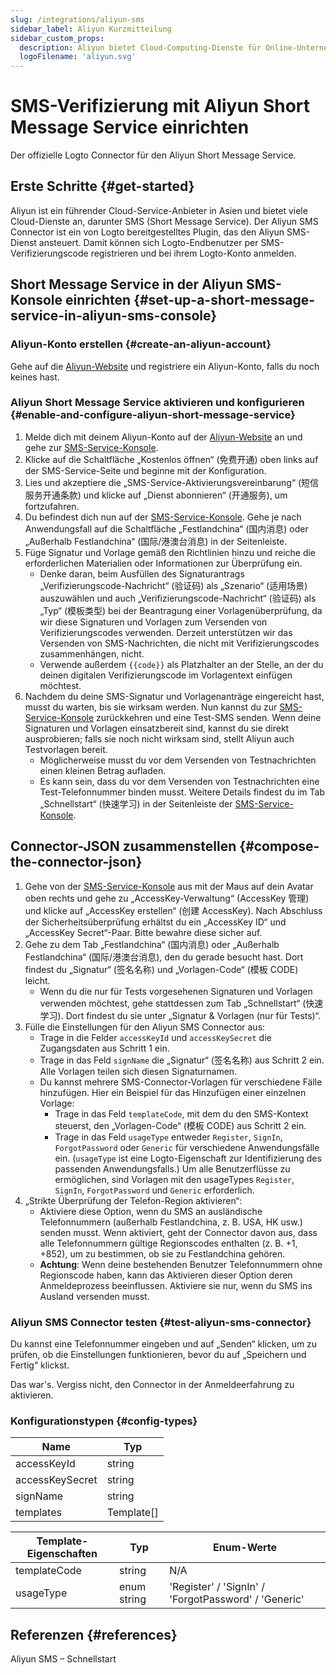```yaml
---
slug: /integrations/aliyun-sms
sidebar_label: Aliyun Kurzmitteilung
sidebar_custom_props:
  description: Aliyun bietet Cloud-Computing-Dienste für Online-Unternehmen an.
  logoFilename: 'aliyun.svg'
---
```



# SMS-Verifizierung mit Aliyun Short Message Service einrichten

Der offizielle Logto Connector für den Aliyun Short Message Service.

<GuideTip />

## Erste Schritte \{#get-started}

Aliyun ist ein führender Cloud-Service-Anbieter in Asien und bietet viele Cloud-Dienste an, darunter SMS (Short Message Service). Der Aliyun SMS Connector ist ein von Logto bereitgestelltes Plugin, das den Aliyun SMS-Dienst ansteuert. Damit können sich Logto-Endbenutzer per SMS-Verifizierungscode registrieren und bei ihrem Logto-Konto anmelden.

## Short Message Service in der Aliyun SMS-Konsole einrichten \{#set-up-a-short-message-service-in-aliyun-sms-console}

### Aliyun-Konto erstellen \{#create-an-aliyun-account}

Gehe auf die [Aliyun-Website](https://cn.aliyun.com/) und registriere ein Aliyun-Konto, falls du noch keines hast.

### Aliyun Short Message Service aktivieren und konfigurieren \{#enable-and-configure-aliyun-short-message-service}

1. Melde dich mit deinem Aliyun-Konto auf der [Aliyun-Website](https://cn.aliyun.com/) an und gehe zur [SMS-Service-Konsole](https://www.aliyun.com/product/sms).
2. Klicke auf die Schaltfläche „Kostenlos öffnen“ (免费开通) oben links auf der SMS-Service-Seite und beginne mit der Konfiguration.
3. Lies und akzeptiere die „SMS-Service-Aktivierungsvereinbarung“ (短信服务开通条款) und klicke auf „Dienst abonnieren“ (开通服务), um fortzufahren.
4. Du befindest dich nun auf der [SMS-Service-Konsole](https://dysms.console.aliyun.com/overview). Gehe je nach Anwendungsfall auf die Schaltfläche „Festlandchina“ (国内消息) oder „Außerhalb Festlandchina“ (国际/港澳台消息) in der Seitenleiste.
5. Füge Signatur und Vorlage gemäß den Richtlinien hinzu und reiche die erforderlichen Materialien oder Informationen zur Überprüfung ein.
   - Denke daran, beim Ausfüllen des Signaturantrags „Verifizierungscode-Nachricht“ (验证码) als „Szenario“ (适用场景) auszuwählen und auch „Verifizierungscode-Nachricht“ (验证码) als „Typ“ (模板类型) bei der Beantragung einer Vorlagenüberprüfung, da wir diese Signaturen und Vorlagen zum Versenden von Verifizierungscodes verwenden. Derzeit unterstützen wir das Versenden von SMS-Nachrichten, die nicht mit Verifizierungscodes zusammenhängen, nicht.
   - Verwende außerdem `{{code}}` als Platzhalter an der Stelle, an der du deinen digitalen Verifizierungscode im Vorlagentext einfügen möchtest.
6. Nachdem du deine SMS-Signatur und Vorlagenanträge eingereicht hast, musst du warten, bis sie wirksam werden. Nun kannst du zur [SMS-Service-Konsole](https://dysms.console.aliyun.com/overview) zurückkehren und eine Test-SMS senden. Wenn deine Signaturen und Vorlagen einsatzbereit sind, kannst du sie direkt ausprobieren; falls sie noch nicht wirksam sind, stellt Aliyun auch Testvorlagen bereit.
   - Möglicherweise musst du vor dem Versenden von Testnachrichten einen kleinen Betrag aufladen.
   - Es kann sein, dass du vor dem Versenden von Testnachrichten eine Test-Telefonnummer binden musst. Weitere Details findest du im Tab „Schnellstart“ (快速学习) in der Seitenleiste der [SMS-Service-Konsole](https://dysms.console.aliyun.com/overview).

## Connector-JSON zusammenstellen \{#compose-the-connector-json}

1. Gehe von der [SMS-Service-Konsole](https://dysms.console.aliyun.com/overview) aus mit der Maus auf dein Avatar oben rechts und gehe zu „AccessKey-Verwaltung“ (AccessKey 管理) und klicke auf „AccessKey erstellen“ (创建 AccessKey). Nach Abschluss der Sicherheitsüberprüfung erhältst du ein „AccessKey ID“ und „AccessKey Secret“-Paar. Bitte bewahre diese sicher auf.
2. Gehe zu dem Tab „Festlandchina“ (国内消息) oder „Außerhalb Festlandchina“ (国际/港澳台消息), den du gerade besucht hast. Dort findest du „Signatur“ (签名名称) und „Vorlagen-Code“ (模板 CODE) leicht.
   - Wenn du die nur für Tests vorgesehenen Signaturen und Vorlagen verwenden möchtest, gehe stattdessen zum Tab „Schnellstart“ (快速学习). Dort findest du sie unter „Signatur & Vorlagen (nur für Tests)“.
3. Fülle die Einstellungen für den Aliyun SMS Connector aus:
   - Trage in die Felder `accessKeyId` und `accessKeySecret` die Zugangsdaten aus Schritt 1 ein.
   - Trage in das Feld `signName` die „Signatur“ (签名名称) aus Schritt 2 ein. Alle Vorlagen teilen sich diesen Signaturnamen.
   - Du kannst mehrere SMS-Connector-Vorlagen für verschiedene Fälle hinzufügen. Hier ein Beispiel für das Hinzufügen einer einzelnen Vorlage:
     - Trage in das Feld `templateCode`, mit dem du den SMS-Kontext steuerst, den „Vorlagen-Code“ (模板 CODE) aus Schritt 2 ein.
     - Trage in das Feld `usageType` entweder `Register`, `SignIn`, `ForgotPassword` oder `Generic` für verschiedene Anwendungsfälle ein. (`usageType` ist eine Logto-Eigenschaft zur Identifizierung des passenden Anwendungsfalls.) Um alle Benutzerflüsse zu ermöglichen, sind Vorlagen mit den usageTypes `Register`, `SignIn`, `ForgotPassword` und `Generic` erforderlich.
4. „Strikte Überprüfung der Telefon-Region aktivieren“:
   - Aktiviere diese Option, wenn du SMS an ausländische Telefonnummern (außerhalb Festlandchina, z. B. USA, HK usw.) senden musst. Wenn aktiviert, geht der Connector davon aus, dass alle Telefonnummern gültige Regionscodes enthalten (z. B. +1, +852), um zu bestimmen, ob sie zu Festlandchina gehören.
   - **Achtung**: Wenn deine bestehenden Benutzer Telefonnummern ohne Regionscode haben, kann das Aktivieren dieser Option deren Anmeldeprozess beeinflussen. Aktiviere sie nur, wenn du SMS ins Ausland versenden musst.

### Aliyun SMS Connector testen \{#test-aliyun-sms-connector}

Du kannst eine Telefonnummer eingeben und auf „Senden“ klicken, um zu prüfen, ob die Einstellungen funktionieren, bevor du auf „Speichern und Fertig“ klickst.

Das war's. Vergiss nicht, den <MainSiteUrl href="/connectors/sms-connectors/#enable-phone-number-sign-up-or-sign-in">Connector in der Anmeldeerfahrung zu aktivieren</MainSiteUrl>.

### Konfigurationstypen \{#config-types}

| Name            | Typ        |
| --------------- | ---------- |
| accessKeyId     | string     |
| accessKeySecret | string     |
| signName        | string     |
| templates       | Template[] |

| Template-Eigenschaften | Typ         | Enum-Werte                                           |
| ---------------------- | ----------- | ---------------------------------------------------- |
| templateCode           | string      | N/A                                                  |
| usageType              | enum string | 'Register' / 'SignIn' / 'ForgotPassword' / 'Generic' |

## Referenzen \{#references}

<Url href="https://dysms.console.aliyun.com/quickstart">Aliyun SMS – Schnellstart</Url>
